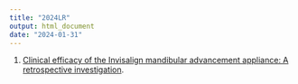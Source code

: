 ```yaml
---
title: "2024LR"
output: html_document
date: "2024-01-31"
---
```



1. [Clinical efficacy of the Invisalign
mandibular advancement appliance:
A retrospective investigation](https://pdf.sciencedirectassets.com/272361/AIP/1-s2.0-S0889540623006601/main.pdf?X-Amz-Security-Token=IQoJb3JpZ2luX2VjEEMaCXVzLWVhc3QtMSJIMEYCIQCYV0rNXz0w9wZpnBCKzwmQl%2BTzFPABJ0z%2B6GNgB9854AIhAIWHVTGb4vgin%2F9zVaIh9sIAcu1HIA3YgdrU4jNoerLJKrIFCBwQBRoMMDU5MDAzNTQ2ODY1Igy9QxcXoo3eINnHN7cqjwU938c%2FnFb73SL4Uxwup3XyUGJ9f8ie8GFg1Ct%2BGRSYHIK8nw0s%2FWQA%2F4fbaAbvlylaT102JGOVDzg2B0t%2BwSjCpE%2BAjfGh4%2FmqrbdjNLtXQAlRFKdLjDpZXTTVdOS7vV%2BhFzPVW9k6CGbkM%2FWVFC1Bz9P3ZPO79LcNveS9NDOc83Wp%2BjOigpLAv4M1oeI2Fp%2B6Y%2BrgiuQUWZP0q9iuDSQYAGRomEygqGqmS%2B6DOPFcTeS5blAWNgVZQMt1dnVyYgyfVa9B68WEorpDlSWj6sLwf%2FZMCn2cr%2BZFlKoO%2FVSAYnijFxSc153fvFVX5g7TMw0Sr6WN144lc7ntCgSF0TKbith%2FIrmHfE1%2BW1wznjhWHIVvdu2DO2F6PPxvOXT0V8bHQprXYzmF0ho0y%2BF8SEgnNaaYygzNufwV11UuMQwTowK85MOt%2F8SBYQaiuHXStvzHblGotHy7LxbU7KtgrxUpk2BXQCvjf10a8Y8D2Nerq2MgsJ%2BpBqjOPwdm75atAJwS6N7xYxd4li2g0sX6L%2BAbKu%2FzbqIrpZNL90GRHIBmg%2FFVI80G0e2eW%2BExNgZUB2ZO9qsi6omJWmuRUzyUeXI74UjfJtlHbdZj1SGYNaN73Se2yjRK905Ldha8ebdZ12aB3pOpgvMzV%2BTd0uc1lt71GKQe9tzXnjuUB4SzrwnPvl4%2By8EbghD19l7orUyR9U7mEO6cdWeA3cZp49Ig8U38E3ptQEoUqMtd2rMweKBPq7ZYOLGj0vjk3j%2FOAjfV6jIuo0%2Fjk6K2Haj%2FTmoZcvjRufgtB0mGDXSXJELDPAnN3DWLlv8Y%2FnXfwVfw%2Bq0cm04BiiN7UOcL3cgsJQIz7pyhaw33O2fBp%2F8hQS8SQTfuMJ7bma4GOrABxwWl%2F07AwC%2BbWKzZ0aEnkR3dC6nBlr8E7vZHNf29uP9e%2Blc4dUE8gpqd%2FxriBoth9BuPIj%2BGpxLyHbBtD5qxsZP2qPEpyWaf39GqWRCygNBSqZhHn0egTgDvOzfrtkRynfeE6ZwtjwEBEKYxb3NZnXVWgr47DidrqADquZkDU6sOJ%2F0RoRGTLXKG2yQkt8KQwn6C872ReWiM5bhLxUcU6ybJLah9AaP9yFKQQIhb8WE%3D&X-Amz-Algorithm=AWS4-HMAC-SHA256&X-Amz-Date=20240209T193021Z&X-Amz-SignedHeaders=host&X-Amz-Expires=300&X-Amz-Credential=ASIAQ3PHCVTYUTKHHCRE%2F20240209%2Fus-east-1%2Fs3%2Faws4_request&X-Amz-Signature=82da49f0accf0c7be3901061b33789329364c3a7270b97e4d156fb830e3033b5&hash=1917c3962bb5b72cf678b9d5105d88a344d1b73c8ad29b7c90bf409d2fc9aca1&host=68042c943591013ac2b2430a89b270f6af2c76d8dfd086a07176afe7c76c2c61&pii=S0889540623006601&tid=spdf-952a3f2f-af35-4078-a0cc-f92a23747a11&sid=909dc38049939249e69b7ab5bb9ac9678910gxrqa&type=client&tsoh=d3d3LnNjaWVuY2VkaXJlY3QuY29t&ua=0f115b5152075d560257&rr=852e86c35dd91cff&cc=us). 

